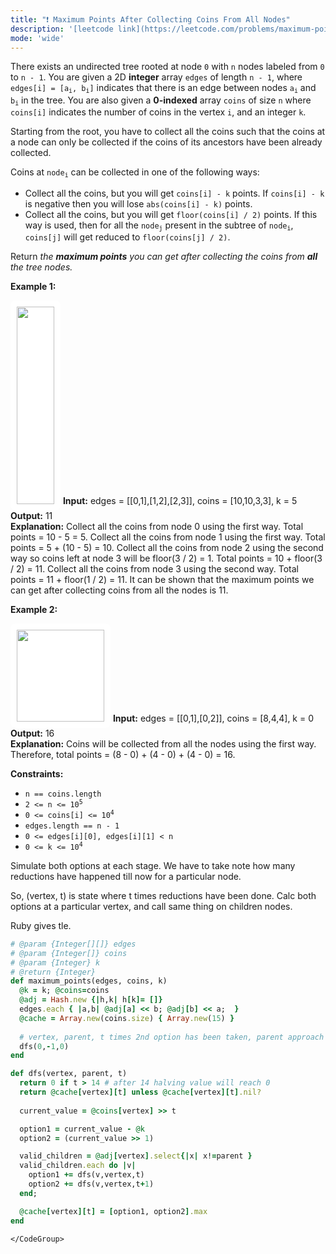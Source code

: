 ```yaml
---
title: "❗️ Maximum Points After Collecting Coins From All Nodes"
description: '[leetcode link](https://leetcode.com/problems/maximum-points-after-collecting-coins-from-all-nodes/description/)'
mode: 'wide'
---
```

<Tabs>
  <Tab title="Question" icon="circle-question" iconType="regular">
    <Card>
      <p>There exists an undirected tree rooted at node <code>0</code> with <code>n</code> nodes labeled from <code>0</code> to <code>n - 1</code>. You are given a 2D <strong>integer</strong> array <code>edges</code> of length <code>n - 1</code>, where <code>edges[i] = [a<sub>i</sub>, b<sub>i</sub>]</code> indicates that there is an edge between nodes <code>a<sub>i</sub></code> and <code>b<sub>i</sub></code> in the tree. You are also given a <strong>0-indexed</strong> array <code>coins</code> of size <code>n</code> where <code>coins[i]</code> indicates the number of coins in the vertex <code>i</code>, and an integer <code>k</code>.</p>  <p>Starting from the root, you have to collect all the coins such that the coins at a node can only be collected if the coins of its ancestors have been already collected.</p>  <p>Coins at <code>node<sub>i</sub></code> can be collected in one of the following ways:</p>  <ul>  <li>Collect all the coins, but you will get <code>coins[i] - k</code> points. If <code>coins[i] - k</code> is negative then you will lose <code>abs(coins[i] - k)</code> points.</li>  <li>Collect all the coins, but you will get <code>floor(coins[i] / 2)</code> points. If this way is used, then for all the <code>node<sub>j</sub></code> present in the subtree of <code>node<sub>i</sub></code>, <code>coins[j]</code> will get reduced to <code>floor(coins[j] / 2)</code>.</li> </ul>  <p>Return <em>the <strong>maximum points</strong> you can get after collecting the coins from <strong>all</strong> the tree nodes.</em></p>   <p><strong class="example">Example 1:</strong></p> <img alt="" src="https://assets.leetcode.com/uploads/2023/09/18/ex1-copy.png" style="width: 60px; height: 316px; padding: 10px; background: rgb(255, 255, 255); border-radius: 0.5rem;" />  <strong>Input:</strong> edges = [[0,1],[1,2],[2,3]], coins = [10,10,3,3], k = 5 <br/> <strong>Output:</strong> 11                         <br/> <strong>Explanation:</strong>  Collect all the coins from node 0 using the first way. Total points = 10 - 5 = 5. Collect all the coins from node 1 using the first way. Total points = 5 + (10 - 5) = 10. Collect all the coins from node 2 using the second way so coins left at node 3 will be floor(3 / 2) = 1. Total points = 10 + floor(3 / 2) = 11. Collect all the coins from node 3 using the second way. Total points = 11 + floor(1 / 2) = 11. It can be shown that the maximum points we can get after collecting coins from all the nodes is 11.    <p><strong class="example">Example 2:</strong></p> <strong class="example"> <img alt="" src="https://assets.leetcode.com/uploads/2023/09/18/ex2.png" style="width: 140px; height: 147px; padding: 10px; background: #fff; border-radius: .5rem;" /></strong>   <strong>Input:</strong> edges = [[0,1],[0,2]], coins = [8,4,4], k = 0 <br/> <strong>Output:</strong> 16 <br/> <strong>Explanation:</strong>  Coins will be collected from all the nodes using the first way. Therefore, total points = (8 - 0) + (4 - 0) + (4 - 0) = 16.    <p><strong>Constraints:</strong></p>  <ul>  <li><code>n == coins.length</code></li>  <li><code>2 &lt;= n &lt;= 10<sup>5</sup></code></li>  <li><code><font face="monospace">0 &lt;= coins[i] &lt;= 10<sup>4</sup></font></code></li>  <li><code>edges.length == n - 1</code></li>  <li><code><font face="monospace">0 &lt;= edges[i][0], edges[i][1] &lt; n</font></code></li>  <li><code><font face="monospace">0 &lt;= k &lt;= 10<sup>4</sup></font></code></li> </ul> 
    </Card>
  </Tab>
  <Tab title="Solution" icon="lightbulb" iconType="regular" >
    <Card>
      Simulate both options at each stage. We have to take note how many reductions have happened till now for a particular node. 

So, (vertex, t) is state where t times reductions have been done.
Calc both options at a particular vertex, and call same thing on children nodes.

Ruby gives tle.
</Card>
  <Expandable title="code">
    <CodeGroup dropdown>
```ruby title="Maximum Points After Collecting Coins From All Nodes" lines
# @param {Integer[][]} edges
# @param {Integer[]} coins
# @param {Integer} k
# @return {Integer}
def maximum_points(edges, coins, k)
  @k = k; @coins=coins
  @adj = Hash.new {|h,k| h[k]= []}
  edges.each { |a,b| @adj[a] << b; @adj[b] << a;  }
  @cache = Array.new(coins.size) { Array.new(15) }
  
  # vertex, parent, t times 2nd option has been taken, parent approach is used, to avoid going up again.
  dfs(0,-1,0)
end

def dfs(vertex, parent, t)
  return 0 if t > 14 # after 14 halving value will reach 0
  return @cache[vertex][t] unless @cache[vertex][t].nil?
  
  current_value = @coins[vertex] >> t

  option1 = current_value - @k
  option2 = (current_value >> 1)

  valid_children = @adj[vertex].select{|x| x!=parent }
  valid_children.each do |v|
    option1 += dfs(v,vertex,t)
    option2 += dfs(v,vertex,t+1)
  end;

  @cache[vertex][t] = [option1, option2].max
end
```
    </CodeGroup>
  </Expandable>
  </Tab>
</Tabs>